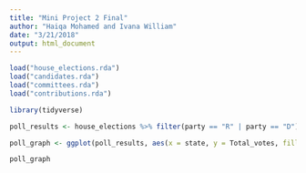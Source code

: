 ```yaml
---
title: "Mini Project 2 Final"
author: "Haiqa Mohamed and Ivana William"
date: "3/21/2018"
output: html_document
---
```


```r
load("house_elections.rda")
load("candidates.rda")
load("committees.rda")
load("contributions.rda")
```
```r
library(tidyverse)
```

```r
poll_results <- house_elections %>% filter(party == "R" | party == "D") %>% mutate(Total_votes = general_votes + primary_votes)
```

```r
poll_graph <- ggplot(poll_results, aes(x = state, y = Total_votes, fill = party)) + geom_bar(stat = "identity", position = "dodge") + xlab("State") + ylab("Total Votes") + facet_wrap(~state)

poll_graph
```

